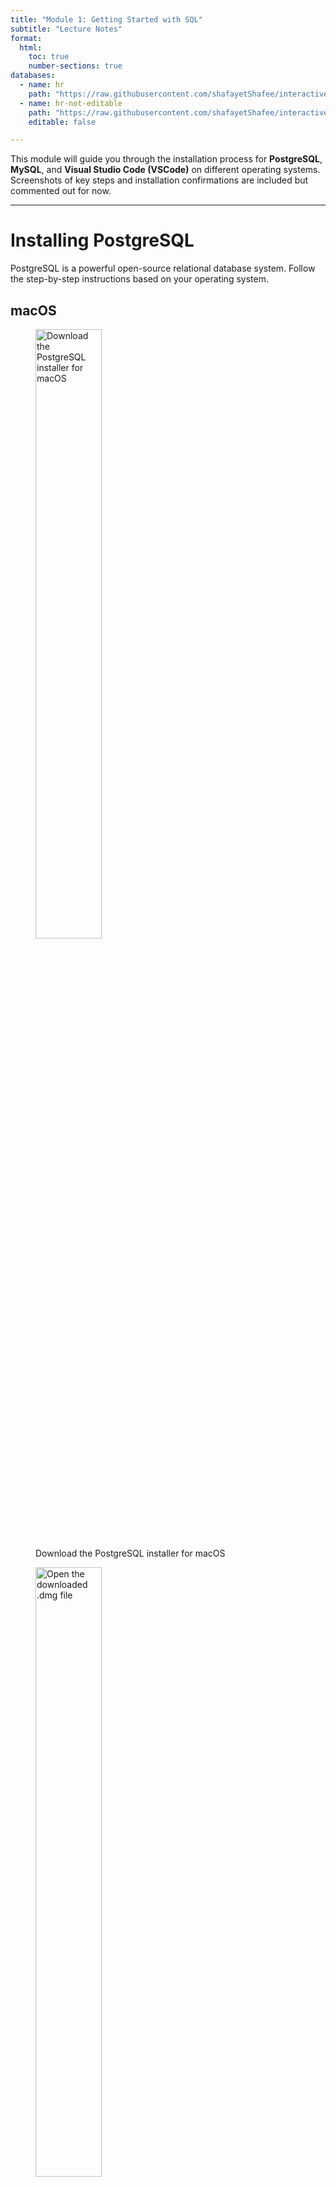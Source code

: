 ```yaml
---
title: "Module 1: Getting Started with SQL"
subtitle: "Lecture Notes"
format:
  html:
    toc: true
    number-sections: true
databases:
  - name: hr
    path: "https://raw.githubusercontent.com/shafayetShafee/interactive-sql/main/hr.sql"
  - name: hr-not-editable
    path: "https://raw.githubusercontent.com/shafayetShafee/interactive-sql/main/hr.sql"
    editable: false

---
```


This module will guide you through the installation process for **PostgreSQL**, **MySQL**, and **Visual Studio Code (VSCode)** on different operating systems. Screenshots of key steps and installation confirmations are included but commented out for now.

---

# Installing PostgreSQL

PostgreSQL is a powerful open-source relational database system. Follow the step-by-step instructions based on your operating system.

:::{.panel-tabset}

## macOS


:::{.r-stack}

![Download the PostgreSQL installer for macOS](./figures/download-postgresql.png){group="postgres" width="50%"}

![Open the downloaded .dmg file](./figures/open-downloaded-installer.png){group="postgres" width="50%"}

![Open the installation wizard](./figures/open-downloaded-installer.png){group="postgres" width="50%"}

![Specify the installation directory](./figures/specify-installation-directory.png){group="postgres" width="50%"}

![Select the required components](./figures/select-required-components.png){group="postgres" width="50%"}

![Specify the data directory](./figures/specify-data-directory.png){group="postgres" width="50%"}

![Provide a password](./figures/provide-password.png){group="postgres" width="50%"}

![Specify the port](./figures/specify-port.png){group="postgres" width="50%"}

![Select the locale](./figures/select-locale.png){group="postgres" width="50%"}

![Review the pre-installation summary](./figures/review-pre-installation-summary.png){group="postgres" width="50%"}

![Launch the installation](./figures/launch-installation.png){group="postgres" width="50%"}

![Let the installation proceed](./figures/let-installation-proceed.png){group="postgres" width="50%"}

![Complete the installation](./figures/complete-installation.png){group="postgres" width="50%"}


:::

## Windows

:::{.r-stack}

:::{.fragment}
![Open the installation wizard](./figures/Install-PostgreSQL-Windows-Step-1.png){.fragment group="postgres-win" width="50%"}
:::
:::{.fragment}
![Select the installation directory](./figures/Install-PostgreSQL-Windows-Step-2.png){.fragment group="postgres-win" width="50%"}
:::
:::{.fragment}
![Select the components to install](./figures/Install-PostgreSQL-Windows-Step-3.png){.fragment group="postgres-win" width="50%"}
:::
:::{.fragment}
![Specify the data directory](./figures/Install-PostgreSQL-Windows-Step-4.png){.fragment group="postgres-win" width="50%"}

:::
:::{.fragment}
![Specify the port](./figures/Install-PostgreSQL-Windows-Step-6.png){.fragment group="postgres-win" width="50%"}
:::
:::{.fragment}
![Select the locale](./figures/Install-PostgreSQL-Windows-Step-7.png){.fragment group="postgres-win" width="50%"}
:::
:::{.fragment}
![Review the pre-installation summary](./figures/Install-PostgreSQL-Windows-Step-8.png){.fragment group="postgres-win" width="50%"}
:::
:::{.fragment}
![Launch the installation](./figures/Install-PostgreSQL-Windows-Step-9.png){.fragment group="postgres-win" width="50%"}
:::
:::{.fragment}
![Let the installation proceed](./figures/Install-PostgreSQL-Windows-Step-9-1.png){.fragment group="postgres-win" width="50%"}
:::
:::{.fragment}
![Complete the installation](./figures/Install-PostgreSQL-Windows-Step-10.png){.fragment group="postgres-win" width="50%"}
:::
:::

## Linux (Ubuntu/Debian)

1. **Install PostgreSQL**:
    - Open **Terminal** and run the following commands to install PostgreSQL:
        ```bash
        sudo apt update
        sudo apt install postgresql postgresql-contrib
        ```

2. **Start PostgreSQL Service**:
    - Enable and start the PostgreSQL service:
        ```bash
        sudo systemctl enable postgresql
        sudo systemctl start postgresql
        ```

3. **Access PostgreSQL**:
    - Access the PostgreSQL console by typing:
        ```bash
        sudo -i -u postgres
        psql
        ```


:::

# Installing MySQL

:::{.panel-tabset}

### Windows

- Go to the official website of [MySQL](https://dev.mysql.com/downloads/installer/) and download the community server edition software. Here, you will see the option to choose the Operating System, such as Windows.

![Download Installer](./figures/installmysql1.png){group="mysql" width="50%" #fig-mysql-install1}

- After downloading the setup, unzip it anywhere and double click the MSI installer .exe file. It will give the following screen:

![Run Installer](./figures/installmysql2.png){group="mysql" width="50%" #fig-mysql-install2}

- In the next wizard, choose the Setup Type. There are several types available, and you need to choose the appropriate option to install MySQL product and features. Here, we are going to select the Full option and click on the Next button.

![Choose Setup Type](./figures/installmysql3.png){group="mysql" width="50%" #fig-mysql-install3}

- This option will install the following things: MySQL Server, MySQL Shell, MySQL Router, MySQL Workbench, MySQL Connectors, documentation, samples and examples, and many more.

- Once we click on the Next button, it may give information about some features that may fail to install on your system due to a lack of requirements. We can resolve them by clicking on the Execute button that will install all requirements automatically or can skip them. Now, click on the Next button.

![Confirm Installation](./figures/installmysql4.png){group="mysql" width="50%" #fig-mysql-install4}

- In the next wizard, we will see a dialog box that asks for our confirmation of a few products not getting installed. Here, we have to click on the Yes button.

![Confirm Installation](./figures/installmysql5.png){group="mysql" width="50%" #fig-mysql-install5}

- After clicking on the Yes button, we will see the list of the products which are going to be installed. So, if we need all products, click on the Execute button.

![Confirm Installation](./figures/installmysql6.png){group="mysql" width="50%" #fig-mysql-install6}

- Once we click on the Execute button, it will download and install all the products. After completing the installation, click on the Next button.

![Confirm Installation](./figures/installmysql7.png){group="mysql" width="50%" #fig-mysql-install7}

- In the next wizard, we need to configure the MySQL Server and Router. Here, I am not going to configure the Router because there is no need to use it with MySQL. We are going to show you how to configure the server only. Now, click on the Next button.

![Configure Server](./figures/installmysql8.png){group="mysql" width="50%" #fig-mysql-install8}

- As soon as you will click on the Next button, you can see the screen below. Here, we have to configure the MySQL Server. Now, choose the Standalone MySQL Server/Classic MySQL Replication option and click on Next. Here, you can also choose the InnoDB Cluster based on your needs.

![Configure Server](./figures/installmysql9.png){group="mysql" width="50%" #fig-mysql-install9}

- In the next screen, the system will ask you to choose the Config Type and other connectivity options. Here, we are going to select the Config Type as 'Development Machine' and Connectivity as TCP/IP, and Port Number is 3306, then click on Next.
  
![Configure Server](./figures/installmysql10.png){group="mysql" width="50%" #fig-mysql-install10}

- Now, select the Authentication Method and click on Next. Here, I am going to select the first option.

![Configure Server](./figures/installmysql11.png){group="mysql" width="50%" #fig-mysql-install11}

- The next screen will ask you to mention the MySQL Root Password. After filling the password details, click on the Next button.

![Configure Server](./figures/installmysql12.png){group="mysql" width="50%" #fig-mysql-install12}

- The next screen will ask you to configure the Windows Service to start the server. Keep the default setup and click on the Next button.

![Configure Server](./figures/installmysql13.png){group="mysql" width="50%" #fig-mysql-install13}

- In the next wizard, the system will ask you to apply the Server Configuration. If you agree with this configuration, click on the Execute button.

![Configure Server](./figures/installmysql14.png){group="mysql" width="50%" #fig-mysql-install14}

- Once the configuration has completed, you will get the screen below. Now, click on the Finish button to continue.

![Configure Server](./figures/installmysql15.png){group="mysql" width="50%" #fig-mysql-install15}

- In the next screen, you can see that the Product Configuration is completed. Keep the default setting and click on the Next-> Finish button to complete the MySQL package installation.

![Configure Server](./figures/installmysql16.png){group="mysql" width="50%" #fig-mysql-install16}


- In the next wizard, we can choose to configure the Router. So click on Next->Finish and then click the Next button.

![Configure Server](./figures/installmysql17.png){group="mysql" width="50%" #fig-mysql-install17}


- In the next wizard, we will see the Connect to Server option. Here, we have to mention the root password, which we had set in the previous steps.

![Configure Server](./figures/installmysql18.png){group="mysql" width="50%" #fig-mysql-install18}

- In this screen, it is also required to check about the connection is successful or not by clicking on the Check button. If the connection is successful, click on the Execute button. Now, the configuration is complete, click on Next.

![Configure Server](./figures/installmysql19.png){group="mysql" width="50%" #fig-mysql-install19}

- In the next wizard, select the applied configurations and click on the Execute button.

![Configure Server](./figures/installmysql21.png){group="mysql" width="50%" #fig-mysql-install20}

how to install mysql
Step 18: After completing the above step, we will get the following screen. Here, click on the Finish button.

how to install mysql
Step 19: Now, the MySQL installation is complete. Click on the Finish button.

how to install mysql
Verify MySQL installation
Once MySQL has been successfully installed, the base tables have been initialized, and the server has been started, you can verify its working via some simple tests.

Open your MySQL Command Line Client; it should have appeared with a mysql> prompt. If you have set any password, write your password here. Now, you are connected to the MySQL server, and you can execute all the SQL command at mysql> prompt as follows:

For example: Check the already created databases with show databases command:

:::

# HR sample data

Here we will use a sample Database called HR that manages the HR data of the small businesses which is collected from [www.sqltutorial.org](https://www.sqltutorial.org/sql-sample-database/). And to create the database, a SQLite script file was used when rendering the document. Read the [extension docs](https://github.com/shafayetShafee/interactive-sql#using) for details.


## ERD of HR database

The following database diagram illustrates the HR sample database:

![ERD of HR database](./figures/hr-SQL-Sample-Database-Schema.png){#fig-erd-hr}


## Editable Example

And now, you can run all sort of queries from the tables of the HR databases.

```.sql
select * from regions;
```


## Not editable example

You can also create "not-editable" code chunk (that is, you simply can run the query but won't be able to edit/modify it) for HR database. And to do this, just use another instance of database under the `database` key in the yaml with a different name and use the option `editable: false`.

## Not editable example

```.sql
select * from employees;
```
